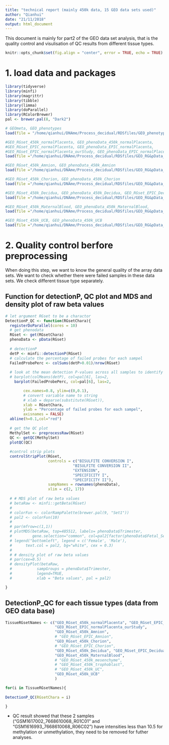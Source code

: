 ```yaml
---
title: "technical report (mainly 450k data, 15 GEO data sets used)"
author: "Qianhui"
date: "21/11/2018"
output: html_document
---
```


This document is mainly for part2 of the GEO data set analysis, that is the quality control and visulisation of QC results from different tissue types.


```r
knitr::opts_chunk$set(fig.align = "center", error = TRUE, echo = TRUE) # fig.width = 7, 
```


# 1. load data and packages
```r

library(tidyverse)
library(minfi)
library(magrittr)
library(tibble)
library(limma)
library(doParallel)
library(RColorBrewer)
pal <- brewer.pal(8, "Dark2")

# GEOmeta, GEO_phenotypes
load(file = "/home/qianhui/DNAme/Process_decidual/RDSfiles/GEO_phenotypes_add10.RData")

#GEO_RGset_450k_normalPlacenta, GEO_phenoData_450k_normalPlacenta, 
#GEO_RGset_EPIC_normalPlacenta, GEO_phenoData_EPIC_normalPlacenta, 
#GEO_RGset_EPIC_normalPlacenta_ourStudy, GEO_phenoData_EPIC_normalPlacenta_ourStudy
load(file ="/home/qianhui/DNAme/Process_decidual/RDSfiles/GEO_RG&pData_normalPlacenta.RData")

#GEO_RGset_450k_Amnion, GEO_phenoData_450k_Amnion
load(file ="/home/qianhui/DNAme/Process_decidual/RDSfiles/GEO_RG&pData_normalAmnion.RData")

#GEO_RGset_450k_Chorion, GEO_phenoData_450k_Chorion
load(file ="/home/qianhui/DNAme/Process_decidual/RDSfiles/GEO_RG&pData_normalChorion.RData")

#GEO_RGset_450k_Decidua, GEO_phenoData_450k_Decidua, GEO_RGset_EPIC_Decidua, GEO_phenoData_EPIC_Decidua, 
load(file ="/home/qianhui/DNAme/Process_decidual/RDSfiles/GEO_RG&pData_normalDecidua.RData")

#GEO_RGset_450k_MaternalBlood, GEO_phenoData_450k_MaternalBlood, 
load(file ="/home/qianhui/DNAme/Process_decidual/RDSfiles/GEO_RG&pData_normalMaternalBlood.RData")

#GEO_RGset_450k_UCB, GEO_phenoData_450k_UCB
load(file ="/home/qianhui/DNAme/Process_decidual/RDSfiles/GEO_RG&pData_normalUmbilicalCordBlood.RData")

```


# 2. Quality control berfore preprocessing

When doing this step, we want to know the general quality of the array data sets. We want to check whether there were failed samples in these data sets. We check different tissue type separately.

## Function for detectionP, QC plot and MDS and density plot of raw beta values
```r
# let argument RGset to be a charactor
DetectionP_QC <- function(RGsetChara){
  registerDoParallel(cores = 10)
  # get phenodata
  RGset <- get(RGsetChara)
  phenoData <- pData(RGset)
  
  # detectionP
  detP <- minfi::detectionP(RGset)
  # calculate the percentage of failed probes for each sampel
  FailedProbePerc <- colSums(detP>0.01)/nrow(RGset) 
  
  # look at the mean detection P-values across all samples to identify any failed samples
  # barplot(colMeans(detP), col=pal[6], las=2,
    barplot(FailedProbePerc, col=pal[6], las=2,

        cex.names=0.8, ylim=c(0,0.1),
        # convert variable name to string
        # xlab = deparse(substitute(RGset)), 
        xlab = RGsetChara, 
        ylab = "Percentage of failed probes for each sampel",
        axisnames = FALSE)
  abline(h=0.1,col="red")
  
  # get the QC plot
  MethylSet <- preprocessRaw(RGset)
  QC <- getQC(MethylSet) 
  plotQC(QC)
  
  #control strip plots
  controlStripPlot(RGset,
                   controls = c("BISULFITE CONVERSION I",
                              "BISULFITE CONVERSION II",
                              "EXTENSION",
                              "SPECIFICITY I",
                              "SPECIFICITY II"),
                   sampNames = rownames(phenoData),
                   xlim = c(2, 17))
  
  # # MDS plot of raw beta values
  # betaRaw <- minfi::getBeta(RGset)
  # 
  # colorFun <- colorRampPalette(brewer.pal(9, "Set1"))
  # pal2 <- colorFun(10)
  # 
  # par(mfrow=c(1,1))
  # plotMDS(betaRaw, top=485512, labels= phenoData$Trimester,       
  #         gene.selection="common", col=pal2[factor(phenoData$Fetal_Sex, levels = c('Female', 'Male'))])
  # legend("bottomleft", legend = c('Female', 'Male'), 
  #      text.col = pal2, bg="white", cex = 0.3)
  # 
  # # density plot of raw beta values
  # par(cex=0.5)
  # densityPlot(betaRaw,
  #           sampGroups = phenoData$Trimester,
  #           legend=TRUE,
  #           xlab = "Beta values", pal = pal2)

}


```


## DetectionP_QC for each tissue types (data from GEO data base)
```r

TissueRGsetNames <- c("GEO_RGset_450k_normalPlacenta", "GEO_RGset_EPIC_normalPlacenta",
                      "GEO_RGset_EPIC_normalPlacenta_ourStudy",
                      "GEO_RGset_450k_Amnion", 
                      # "GEO_RGset_EPIC_Amnion",
                      "GEO_RGset_450k_Chorion", 
                      # "GEO_RGset_EPIC_Chorion",
                      "GEO_RGset_450k_Decidua", "GEO_RGset_EPIC_Decidua",
                      "GEO_RGset_450k_MaternalBlood", 
                      # "GEO_RGset_450k_mesenchyme",
                      # "GEO_RGset_450k_trophoblast", 
                      # "GEO_RGset_450k_UC", 
                      "GEO_RGset_450k_UCB"
                      )

for(i in TissueRGsetNames){
  
DetectionP_QC(RGsetChara = i)

}

```

* QC result showed that these 2 samples ("GSM1617002_7668610068_R01C01" and "GSM1616993_7668610068_R06C02") have intensities less than 10.5 for methylation or unmethylation, they need to be removed for futher analyses.


